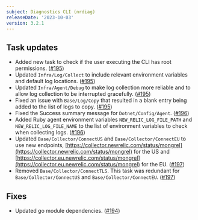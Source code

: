 ```yaml
---
subject: Diagnostics CLI (nrdiag)
releaseDate: '2023-10-03'
version: 3.2.1
---
```


## Task updates

* Added new task to check if the user executing the CLI has root permissions. ([#195](https://github.com/newrelic/newrelic-diagnostics-cli/pull/195))
* Updated `Infra/Log/Collect` to include relevant environment variables and default log locations. ([#195](https://github.com/newrelic/newrelic-diagnostics-cli/pull/195))
* Updated `Infra/Agent/Debug` to make log collection more reliable and to allow log collection to be interrupted gracefully. ([#195](https://github.com/newrelic/newrelic-diagnostics-cli/pull/195))
* Fixed an issue with `Base/Log/Copy` that resulted in a blank entry being added to the list of logs to copy. ([#195](https://github.com/newrelic/newrelic-diagnostics-cli/pull/195))
* Fixed the Success summary message for `Dotnet/Config/Agent`.  ([#196](https://github.com/newrelic/newrelic-diagnostics-cli/pull/196))
* Added Ruby agent environment variables `NEW_RELIC_LOG_FILE_PATH` and `NEW_RELIC_LOG_FILE_NAME` to the list of environment variables to check when collecting logs. ([#196](https://github.com/newrelic/newrelic-diagnostics-cli/pull/196))
* Updated `Base/Collector/ConnectUS` and `Base/Collector/ConnectEU` to use new endpoints, [https://collector.newrelic.com/status/mongrel](https://collector.newrelic.com/status/mongrel) for the US and [https://collector.eu.newrelic.com/status/mongrel](https://collector.eu.newrelic.com/status/mongrel) for the EU. ([#197](https://github.com/newrelic/newrelic-diagnostics-cli/pull/197))
* Removed `Base/Collector/ConnectTLS`. This task was redundant for `Base/Collector/ConnectUS` and `Base/Collector/ConnectEU`. ([#197](https://github.com/newrelic/newrelic-diagnostics-cli/pull/197))

## Fixes

* Updated go module dependencies. ([#194](https://github.com/newrelic/newrelic-diagnostics-cli/pull/194))
